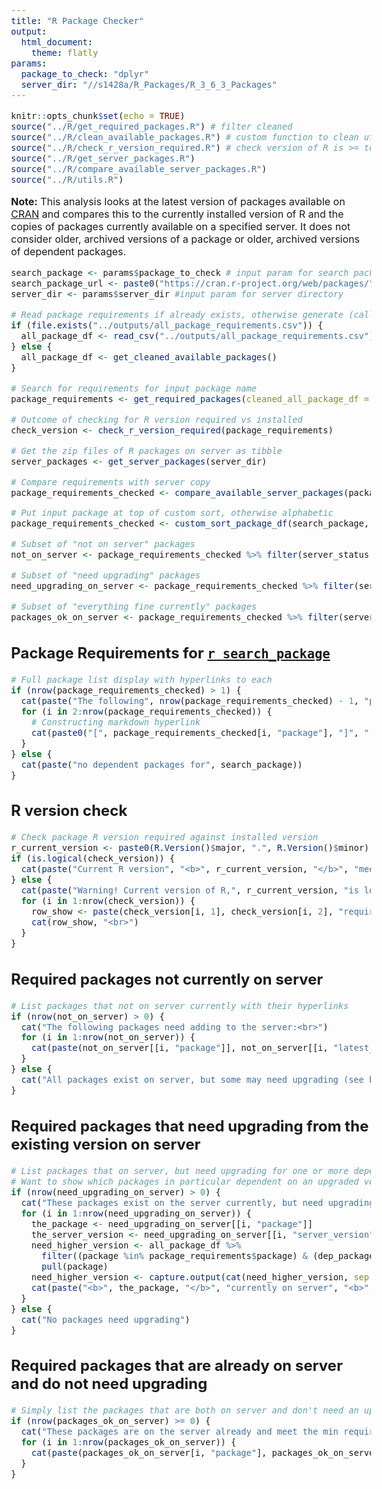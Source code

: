 ```yaml
---
title: "R Package Checker"
output: 
  html_document:
    theme: flatly
params:
  package_to_check: "dplyr"
  server_dir: "//s1428a/R_Packages/R_3_6_3_Packages"
---
```

<style type="text/css">
  body{
  font-size: 12pt;
}
</style>

```r
knitr::opts_chunk$set(echo = TRUE)
source("../R/get_required_packages.R") # filter cleaned
source("../R/clean_available_packages.R") # custom function to clean utils::available.packages() df
source("../R/check_r_version_required.R") # check version of R is >= to min R required for packages
source("../R/get_server_packages.R")
source("../R/compare_available_server_packages.R")
source("../R/utils.R")
```

**Note:** This analysis looks at the latest version of packages available on [CRAN](https://cran.r-project.org/) and compares this to the currently installed version of R and the copies of packages currently available on a specified server.  It does not consider older, archived versions of a package or older, archived versions of dependent packages.

```r
search_package <- params$package_to_check # input param for search package
search_package_url <- paste0("https://cran.r-project.org/web/packages/", search_package, "/index.html") # derive url for package
server_dir <- params$server_dir #input param for server directory

# Read package requirements if already exists, otherwise generate (calling generation of report from create_rpackage_report.R prevents stale copy)
if (file.exists("../outputs/all_package_requirements.csv")) {
  all_package_df <- read_csv("../outputs/all_package_requirements.csv")
} else {
  all_package_df <- get_cleaned_available_packages()
}

# Search for requirements for input package name
package_requirements <- get_required_packages(cleaned_all_package_df = all_package_df, package_name = search_package)

# Outcome of checking for R version required vs installed
check_version <- check_r_version_required(package_requirements)

# Get the zip files of R packages on server as tibble
server_packages <- get_server_packages(server_dir)

# Compare requirements with server copy
package_requirements_checked <- compare_available_server_packages(package_requirements, server_packages)

# Put input package at top of custom sort, otherwise alphabetic
package_requirements_checked <- custom_sort_package_df(search_package, package_requirements_checked, "package")

# Subset of "not on server" packages
not_on_server <- package_requirements_checked %>% filter(server_status == "package not currently on server")

# Subset of "need upgrading" packages
need_upgrading_on_server <- package_requirements_checked %>% filter(server_status == "server version need upgrading")

# Subset of "everything fine currently" packages
packages_ok_on_server <- package_requirements_checked %>% filter(server_status == "server version currently OK")
```


## Package Requirements for [`r search_package`](`r search_package_url`)

```r
# Full package list display with hyperlinks to each
if (nrow(package_requirements_checked) > 1) {
  cat(paste("The following", nrow(package_requirements_checked) - 1, "package(s) are required:<br>"))
  for (i in 2:nrow(package_requirements_checked)) {
    # Constructing markdown hyperlink
    cat(paste0("[", package_requirements_checked[i, "package"], "]", "(", package_requirements_checked[i, "package_url"], "), "))
  }
} else {
  cat(paste("no dependent packages for", search_package))
}
```

## R version check
```r
# Check package R version required against installed version
r_current_version <- paste0(R.Version()$major, ".", R.Version()$minor) # get current R version
if (is.logical(check_version)) {
  cat(paste("Current R version", "<b>", r_current_version, "</b>", "meets the minimum R version supported for latest version of", search_package, "and dependent packages."))
} else {
  cat(paste("Warning! Current version of R,", r_current_version, "is lower than R version required for latest version of packages:", "<br>"))
  for (i in 1:nrow(check_version)) {
    row_show <- paste(check_version[i, 1], check_version[i, 2], "requires R", check_version[i, 6], check_version[i, 7])
    cat(row_show, "<br>")
  }
}
```


## Required packages not currently on server
```r
# List packages that not on server currently with their hyperlinks
if (nrow(not_on_server) > 0) {
  cat("The following packages need adding to the server:<br>")
  for (i in 1:nrow(not_on_server)) {
    cat(paste(not_on_server[[i, "package"]], not_on_server[[i, "latest_version"]], not_on_server[[i, "package_url"]], "<br>"))
  }
} else {
  cat("All packages exist on server, but some may need upgrading (see below).")
}
```



## Required packages that need upgrading from the existing version on server
```r
# List packages that on server, but need upgrading for one or more dependent packages. 
# Want to show which packages in particular dependent on an upgraded version
if (nrow(need_upgrading_on_server) > 0) {
  cat("These packages exist on the server currently, but need upgrading:<br>")
  for (i in 1:nrow(need_upgrading_on_server)) {
    the_package <- need_upgrading_on_server[[i, "package"]]
    the_server_version <- need_upgrading_on_server[[i, "server_version"]]
    need_higher_version <- all_package_df %>%
      filter((package %in% package_requirements$package) & (dep_package == the_package) & (dep_version > the_server_version)) %>%
      pull(package)
    need_higher_version <- capture.output(cat(need_higher_version, sep = ", "))
    cat(paste("<b>", the_package, "</b>", "currently on server", "<b>", the_server_version, "</b>- requires upgrading", "to latest version", need_upgrading_on_server[[i, "latest_version"]], need_upgrading_on_server[[i, "package_url"]], "<br>(upgrade required by", need_higher_version, ")<br>"))
  }
} else {
  cat("No packages need upgrading")
}
```



## Required packages that are already on server and do not need upgrading
```r
# Simply list the packages that are both on server and don't need an upgrade
if (nrow(packages_ok_on_server) >= 0) {
  cat("These packages are on the server already and meet the min required version of the package:<br>")
  for (i in 1:nrow(packages_ok_on_server)) {
    cat(paste(packages_ok_on_server[i, "package"], packages_ok_on_server[i, "server_version"], "<br>"))
  }
}
```
